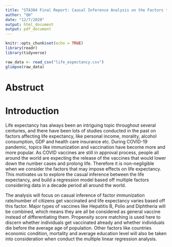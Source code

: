 ```yaml
---
title: "STA304 Final Report: Causal Inference Analysis on the Factors that affect Life Expectancy"
author: "QH"
date: "12/7/2020"
output: html_document
output: pdf_document
---
```


```r
knitr::opts_chunk$set(echo = TRUE)
library(readr)
library(tidyverse)
```

```r
raw_data <- read_csv("life_expectancy.csv")
glimpse(raw_data)

```

# Abstruct





# Introduction



Life expectancy has always been an intriguing topic throughout several centuries, and 
there have been lots of studies conducted in the past on factors affecting life expectancy, like personal income, morality, alcohol consumption, GDP and health care insurance etc. During COVID-19 pandemic, topics like immunization and vaccination have become more and more popular. As COVID vaccines are still in approval process, people all around the world are expecting the release of the vaccines that would lower down the number cases and prolong life. Therefore it is non-negligible when we consider the factors that may impose effects on life expectancy. This motivates us to explore the casual inference between the life expectancy, and build a regression model based off multiple factors considering data in a decade period all around the world. 

The analysis will focus on casual inference of factor immunization rate/number of citizens get vaccinated and life expectancy varies based off this factor. Major types of vaccines like Hepatitis B, Polio and Diphtheria will be combined, which means they are all be considered as general vaccine instead of differentiating them. Propensity score matching is used here to discern whether individuals get vaccinated already and whether individuals die before the average age of population. Other factors like countries economic condition, mortality and average education level will also be taken into consideration when conduct the multiple linear regression analysis.



